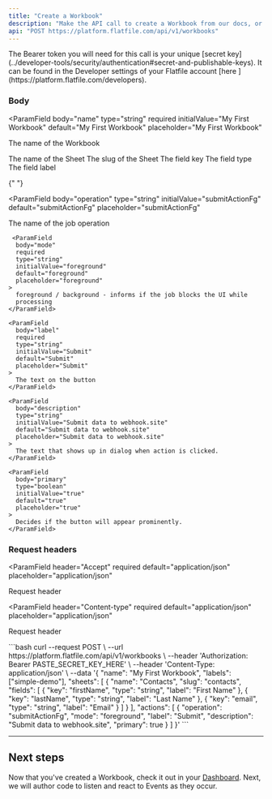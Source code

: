 ```yaml
---
title: "Create a Workbook"
description: "Make the API call to create a Workbook from our docs, or copy and run the provided cURL"
api: "POST https://platform.flatfile.com/api/v1/workbooks"
---
```


<Tip>
  The Bearer token you will need for this call is your unique [secret
  key](../developer-tools/security/authentication#secret-and-publishable-keys).
  It can be found in the Developer settings of your Flatfile account [here
  ](https://platform.flatfile.com/developers).
</Tip>

### Body

<ParamField
  body="name"
  type="string"
  required
  initialValue="My First Workbook"
  default="My First Workbook"
  placeholder="My First Workbook"
>
  The name of the Workbook
</ParamField>

<ParamField body="sheets" type="array" required>
  <Expandable title="Sheet">
    <ParamField
      body="name"
      type="string"
      required
      initialValue="Contacts"
      default="Contacts"
      placeholder="Contacts"
    >
      The name of the Sheet
    </ParamField>
    <ParamField
      body="slug"
      type="string"
      required
      initialValue="contacts"
      default="contacts"
      placeholder="contacts"
    >
      The slug of the Sheet
    </ParamField>
    <ParamField body="fields" type="array" required>
      <Expandable title="Field">
        <ParamField
          body="key"
          type="string"
          required
          initialValue="firstName"
          default="firstName"
          placeholder="firstName"
        >
          The field key
        </ParamField>
        <ParamField
          body="type"
          type="string"
          required
          initialValue="string"
          default="string"
          placeholder="string"
        >
          The field type
        </ParamField>
        <ParamField
          body="label"
          type="string"
          required
          initialValue="First Name"
          default="First Name"
          placeholder="First Name"
        >
          The field label
        </ParamField>
      </Expandable>
    </ParamField>

  </Expandable>
</ParamField>

<ParamField body="actions" type="array" required>
  <Expandable title="Action">

{" "}

<ParamField
  body="operation"
  type="string"
  initialValue="submitActionFg"
  default="submitActionFg"
  placeholder="submitActionFg"
>
  The name of the job operation
</ParamField>

     <ParamField
      body="mode"
      required
      type="string"
      initialValue="foreground"
      default="foreground"
      placeholder="foreground"
    >
      foreground / background - informs if the job blocks the UI while
      processing
    </ParamField>

    <ParamField
      body="label"
      required
      type="string"
      initialValue="Submit"
      default="Submit"
      placeholder="Submit"
    >
      The text on the button
    </ParamField>

    <ParamField
      body="description"
      type="string"
      initialValue="Submit data to webhook.site"
      default="Submit data to webhook.site"
      placeholder="Submit data to webhook.site"
    >
      The text that shows up in dialog when action is clicked.
    </ParamField>

    <ParamField
      body="primary"
      type="boolean"
      initialValue="true"
      default="true"
      placeholder="true"
    >
      Decides if the button will appear prominently.
    </ParamField>

  </Expandable>
</ParamField>

### Request headers

<ParamField
  header="Accept"
  required
  default="application/json"
  placeholder="application/json"
>
  Request header
</ParamField>

<ParamField
  header="Content-type"
  required
  default="application/json"
  placeholder="application/json"
>
  Request header
</ParamField>

<RequestExample>
```bash
curl --request POST \
  --url https://platform.flatfile.com/api/v1/workbooks \
  --header 'Authorization: Bearer PASTE_SECRET_KEY_HERE' \
  --header 'Content-Type: application/json' \
  --data '{
  "name": "My First Workbook",
  "labels": ["simple-demo"],
  "sheets": [
    {
      "name": "Contacts",
      "slug": "contacts",
      "fields": [
        {
          "key": "firstName",
          "type": "string",
          "label": "First Name"
        },
        {
          "key": "lastName",
          "type": "string",
          "label": "Last Name"
        },
        {
          "key": "email",
          "type": "string",
          "label": "Email"
        }
      ]
    }
  ],
  "actions": [
    {
      "operation": "submitActionFg",
      "mode": "foreground",
      "label": "Submit",
      "description": "Submit data to webhook.site",
      "primary": true
    }
  ]
}'
```
</RequestExample>

---

## Next steps

Now that you've created a Workbook, check it out in your [Dashboard](https://platform.flatfile.com). Next, we will author code to listen and react to Events as they occur.
